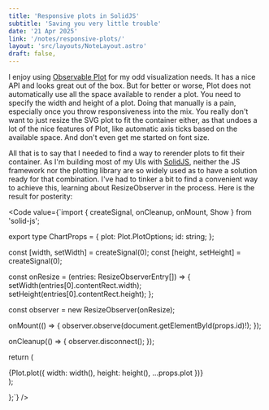 ```yaml
---
title: 'Responsive plots in SolidJS'
subtitle: 'Saving you very little trouble'
date: '21 Apr 2025'
link: '/notes/responsive-plots/'
layout: 'src/layouts/NoteLayout.astro'
draft: false,
---
```



<Title
	subtitle={frontmatter.subtitle}
	date={frontmatter.date}>
	{frontmatter.title}
</Title>

I enjoy using [Observable Plot](https://observablehq.com/plot/) for my odd visualization
needs. It has a nice API and looks great out of the box. But for better or worse, Plot does not
automatically use all the space available to render a plot. You need to specify the width and height
of a plot. Doing that manually is a pain, especially once you throw responsiveness into the mix.
You really don't want to just resize the SVG plot to fit the container either, as that undoes a
lot of the nice features of Plot, like automatic axis ticks based on the available space. And don't
even get me started on font size.

All that is to say that I needed to find a way to rerender plots to fit their container. As
I'm building most of my UIs with [SolidJS](https://solidjs.com/), neither the JS
framework nor the plotting library are so widely used as to have a solution ready for that
combination. I've had to tinker a bit to find a convenient way to achieve this, learning about
ResizeObserver in the process. Here is the result for posterity:

<Code
value={`import { createSignal, onCleanup, onMount, Show } from 'solid-js';


export type ChartProps = {
  plot: Plot.PlotOptions;
  id: string;
};

  const [width, setWidth] = createSignal(0);
  const [height, setHeight] = createSignal(0);

const onResize = (entries: ResizeObserverEntry[]) => {
setWidth(entries[0].contentRect.width);
setHeight(entries[0].contentRect.height);
};

const observer = new ResizeObserver(onResize);

onMount(() => {
observer.observe(document.getElementById(props.id)!);
});

onCleanup(() => {
observer.disconnect();
});

return (

<div
	id={props.id}
	class="w-full h-80">
	{Plot.plot({ width: width(), height: height(), ...props.plot })}
</div>
);

};`} />
